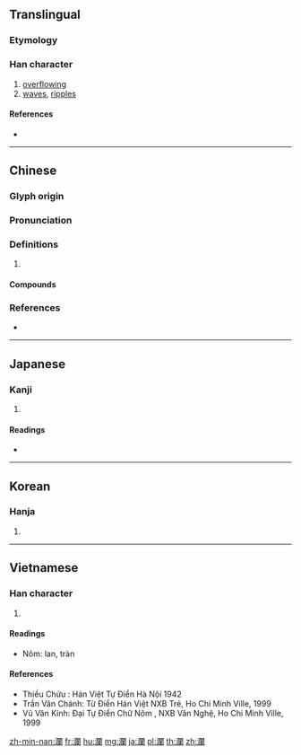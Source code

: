 {{also|澜}}
==Translingual==

===Etymology===
{{Han compound|水|闌|t1=water|ls=psc}}

===Han character===
{{Han char|rn=85|rad=水|as=17|sn=20|four=37120|canj=EANW|ids=⿰氵闌}}

# [[overflowing]]
# [[waves]], [[ripples]]

====References====
* {{Han ref|kx=0661.290|dkj=18722|dj=1071.100|hdz=31790.090|uh=703E|ud=28734|bh=C469|bd=50281}}

----

==Chinese==
{{zh-forms|s=澜}}

===Glyph origin===
{{Han etym}}

===Pronunciation===
{{zh-pron
|m=lán
|c=laan4,laan6
|mn=nōa
|mc=y
|oc=y
|cat=
}}

===Definitions===
{{zh-hanzi}}

# {{rfdef|zh}}

====Compounds====
{{zh-der|力挽狂瀾|安瀾|層瀾|平地波瀾|推波助瀾|文瀾閣|歷瀾|汍瀾|波瀾|波瀾壯闊|波瀾老成|瀾汗|瀾滄江|瀾漫|瀾翻|蒸漚歷瀾|狂瀾|米瀾}}

===References===
* {{R:yue:Hanzi}}

----

==Japanese==

===Kanji===
{{ja-kanji|grade=|rs=水17}}

# {{defn|lang=ja|sort=水17}}

====Readings====
* {{ja-readings|on=[[らん]] (ran)|kun=[[なみ]] (nami)}}

----

==Korean==

===Hanja===
{{ko-hanja|hangeul=[[란]]>[[난]]|eumhun=|rv=ran>nan|mr=ran>nan|y=lan>nan}}

# {{defn|lang=ko|sort=水17}}

----

==Vietnamese==

===Han character===
{{vi-hantu|lan|rs=水17}}

# {{defn|lang=vi|sort=水17}}

====Readings====
* Nôm: lan, tràn

====References====
* Thiều Chửu : Hán Việt Tự Điển Hà Nội 1942
* Trần Văn Chánh: Từ Điển Hán Việt NXB Trẻ, Ho Chi Minh Ville, 1999
* Vũ Văn Kính: Đại Tự Điển Chữ Nôm , NXB Văn Nghệ, Ho Chi Minh Ville, 1999

[[zh-min-nan:瀾]]
[[fr:瀾]]
[[hu:瀾]]
[[mg:瀾]]
[[ja:瀾]]
[[pl:瀾]]
[[th:瀾]]
[[zh:瀾]]